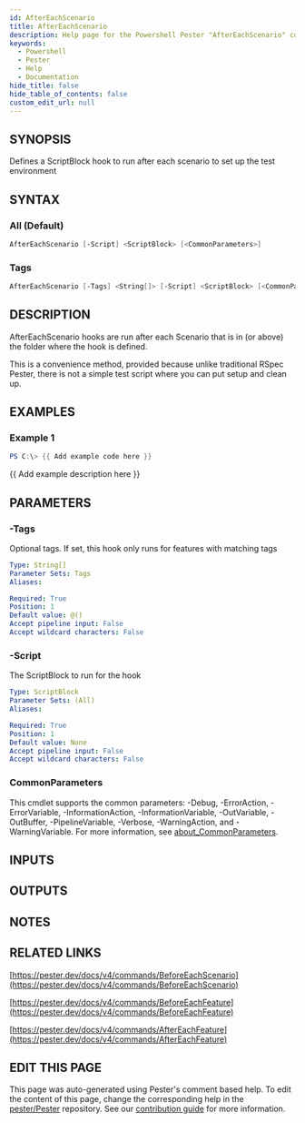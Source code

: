 ```yaml
---
id: AfterEachScenario
title: AfterEachScenario
description: Help page for the Powershell Pester "AfterEachScenario" command
keywords:
  - Powershell
  - Pester
  - Help
  - Documentation
hide_title: false
hide_table_of_contents: false
custom_edit_url: null
---
```


## SYNOPSIS

Defines a ScriptBlock hook to run after each scenario to set up the test environment

## SYNTAX

### All (Default)

```powershell
AfterEachScenario [-Script] <ScriptBlock> [<CommonParameters>]
```

### Tags

```powershell
AfterEachScenario [-Tags] <String[]> [-Script] <ScriptBlock> [<CommonParameters>]
```

## DESCRIPTION

AfterEachScenario hooks are run after each Scenario that is in (or above) the folder where the hook is defined.

This is a convenience method, provided because unlike traditional RSpec Pester,
there is not a simple test script where you can put setup and clean up.

## EXAMPLES

### Example 1

```powershell
PS C:\> {{ Add example code here }}
```

{{ Add example description here }}

## PARAMETERS

### -Tags

Optional tags.
If set, this hook only runs for features with matching tags

```yaml
Type: String[]
Parameter Sets: Tags
Aliases:

Required: True
Position: 1
Default value: @()
Accept pipeline input: False
Accept wildcard characters: False
```

### -Script

The ScriptBlock to run for the hook

```yaml
Type: ScriptBlock
Parameter Sets: (All)
Aliases:

Required: True
Position: 1
Default value: None
Accept pipeline input: False
Accept wildcard characters: False
```

### CommonParameters

This cmdlet supports the common parameters: -Debug, -ErrorAction, -ErrorVariable, -InformationAction, -InformationVariable, -OutVariable, -OutBuffer, -PipelineVariable, -Verbose, -WarningAction, and -WarningVariable. For more information, see [about_CommonParameters](http://go.microsoft.com/fwlink/?LinkID=113216).

## INPUTS

## OUTPUTS

## NOTES

## RELATED LINKS

[https://pester.dev/docs/v4/commands/BeforeEachScenario](https://pester.dev/docs/v4/commands/BeforeEachScenario)

[https://pester.dev/docs/v4/commands/BeforeEachFeature](https://pester.dev/docs/v4/commands/BeforeEachFeature)

[https://pester.dev/docs/v4/commands/AfterEachFeature](https://pester.dev/docs/v4/commands/AfterEachFeature)

## EDIT THIS PAGE

This page was auto-generated using Pester's comment based help. To edit the content of this page, change the corresponding help in the [pester/Pester](https://github.com/pester/pester) repository. See our [contribution guide](https://github.com/pester/docs#contributing) for more information.
